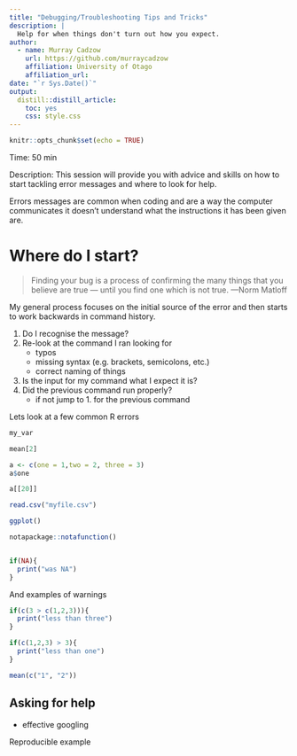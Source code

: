 ```yaml
---
title: "Debugging/Troubleshooting Tips and Tricks"
description: |
  Help for when things don't turn out how you expect.
author:
  - name: Murray Cadzow 
    url: https://github.com/murraycadzow
    affiliation: University of Otago
    affiliation_url:
date: "`r Sys.Date()`"
output: 
  distill::distill_article:
    toc: yes
    css: style.css
---
```


```r
knitr::opts_chunk$set(echo = TRUE)
```

Time: 50 min

Description: This session will provide you with advice and skills on how to start tackling error messages and where to look for help.


Errors messages are common when coding and are a way the computer communicates it doesn't understand what the instructions it has been given are.



# Where do I start?

> Finding your bug is a process of confirming the many things that you believe are true — until you find one which is not true.
> —Norm Matloff

My general process focuses on the initial source of the error and then starts to work backwards in command history.

1. Do I recognise the message?
2. Re-look at the command I ran looking for
    - typos
    - missing syntax (e.g. brackets, semicolons, etc.)
    - correct naming of things
3. Is the input for my command what I expect it is?
4. Did the previous command run properly?
    - if not jump to 1. for the previous command


Lets look at a few common R errors 

```r
my_var

mean[2]

a <- c(one = 1,two = 2, three = 3)
a$one

a[[20]]

read.csv("myfile.csv")

ggplot()

notapackage::notafunction()


if(NA){
  print("was NA")
}
```

And examples of warnings

```r
if(c(3 > c(1,2,3))){
  print("less than three")
}

if(c(1,2,3) > 3){
  print("less than one")
}

mean(c("1", "2"))
```


## Asking for help

- effective googling

Reproducible example








